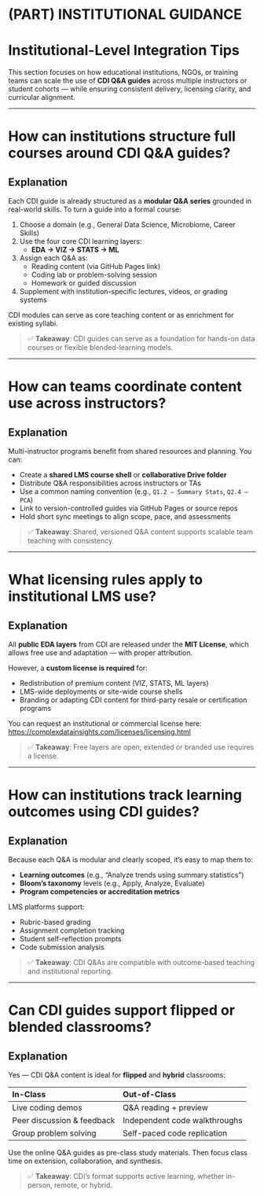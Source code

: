 # (PART) INSTITUTIONAL GUIDANCE {-}

# Institutional-Level Integration Tips {-}

This section focuses on how educational institutions, NGOs, or training teams can scale the use of **CDI Q&A guides** across multiple instructors or student cohorts — while ensuring consistent delivery, licensing clarity, and curricular alignment.

---

# How can institutions structure full courses around CDI Q&A guides?

## Explanation

Each CDI guide is already structured as a **modular Q&A series** grounded in real-world skills. To turn a guide into a formal course:

1. Choose a domain (e.g., General Data Science, Microbiome, Career Skills)  
2. Use the four core CDI learning layers:  
   - **EDA → VIZ → STATS → ML**  
3. Assign each Q&A as:  
   - Reading content (via GitHub Pages link)  
   - Coding lab or problem-solving session  
   - Homework or guided discussion  
4. Supplement with institution-specific lectures, videos, or grading systems

CDI modules can serve as core teaching content or as enrichment for existing syllabi.

> ✅ **Takeaway**: CDI guides can serve as a foundation for hands-on data courses or flexible blended-learning models.

---

# How can teams coordinate content use across instructors?

## Explanation

Multi-instructor programs benefit from shared resources and planning. You can:

- Create a **shared LMS course shell** or **collaborative Drive folder**  
- Distribute Q&A responsibilities across instructors or TAs  
- Use a common naming convention (e.g., `Q1.2 – Summary Stats`, `Q2.4 – PCA`)  
- Link to version-controlled guides via GitHub Pages or source repos  
- Hold short sync meetings to align scope, pace, and assessments

> ✅ **Takeaway**: Shared, versioned Q&A content supports scalable team teaching with consistency.

---

# What licensing rules apply to institutional LMS use?

## Explanation

All **public EDA layers** from CDI are released under the **MIT License**, which allows free use and adaptation — with proper attribution.

However, a **custom license is required** for:

- Redistribution of premium content (VIZ, STATS, ML layers)  
- LMS-wide deployments or site-wide course shells  
- Branding or adapting CDI content for third-party resale or certification programs  

You can request an institutional or commercial license here:  
[https://complexdatainsights.com/licenses/licensing.html](https://complexdatainsights.com/licenses/licensing.html)

> ✅ **Takeaway**: Free layers are open; extended or branded use requires a license.

---

# How can institutions track learning outcomes using CDI guides?

## Explanation

Because each Q&A is modular and clearly scoped, it’s easy to map them to:

- **Learning outcomes** (e.g., “Analyze trends using summary statistics”)  
- **Bloom’s taxonomy** levels (e.g., Apply, Analyze, Evaluate)  
- **Program competencies or accreditation metrics**

LMS platforms support:

- Rubric-based grading  
- Assignment completion tracking  
- Student self-reflection prompts  
- Code submission analysis

> ✅ **Takeaway**: CDI Q&As are compatible with outcome-based teaching and institutional reporting.

---

# Can CDI guides support flipped or blended classrooms?

## Explanation

Yes — CDI Q&A content is ideal for **flipped** and **hybrid** classrooms:

| In-Class                    | Out-of-Class                        |
|:----------------------------|:-------------------------------------|
| Live coding demos          | Q&A reading + preview               |
| Peer discussion & feedback | Independent code walkthroughs       |
| Group problem solving      | Self-paced code replication         |

Use the online Q&A guides as pre-class study materials. Then focus class time on extension, collaboration, and synthesis.

> ✅ **Takeaway**: CDI’s format supports active learning, whether in-person, remote, or hybrid.